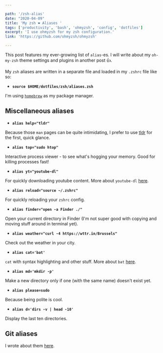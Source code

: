 ```yaml
---

path: '/zsh-alias'
date: "2020-04-09"
title: 'My zsh ❤️ Aliases '
tags: ['productivity', 'bash', 'ohmyzsh', 'config', 'dotfiles']
excerpt: 'I use ohmyzsh for my zsh configuration.'
link: 'https://github.com/ohmyzsh/ohmyzsh'

---
```


This post features my ever-growing list of `alias`-es. I will write about my `oh-my-zsh` theme settings and plugins in another post 👍.

My `zsh` aliases are written in a separate file and loaded in my `.zshrc` file like so:

- **`source $HOME/dotfiles/zsh/aliases.zsh`**

I'm using [`homebrew`](https://brew.sh/) as my package manager.


## Miscellaneous aliases

- **`alias help="tldr"`**

Because those `man` pages can be quite intimidating, I prefer to use [tldr](https://tldr.sh/) for the first, quick glance.

- **`alias top="sudo htop"`**

Interactive process viewer - to see what's hogging your memory. Good for killing processes fast!

- **`alias yt="youtube-dl"`**

For quickly downloading youtube content. More about `youtube-dl` [here](https://github.com/ytdl-org/youtube-dl).

- **`alias reload="source ~/.zshrc"`**

For quickly reloading your `zshrc` config.

- **`alias finder="open -a Finder ./"`**

Open your current directory in Finder (I'm not super good with copying and moving stuff around in terminal yet).

- **`alias weather="curl -4 https://wttr.in/Brussels"`**

Check out the weather in your city.

- **`alias cat='bat'`**

`cat` with syntax highlighting and other stuff. More about `bat` [here](https://github.com/sharkdp/bat).

- **`alias md='mkdir -p'`**

Make a new directory only if one (with the same name) doesn't exist yet.

- **`alias please=sudo`**

Because being polite is cool.

- **`alias d='dirs -v | head -10'`**

Display the last ten directories.

## Git aliases
I wrote about them [here](https://includejs.dev/smashing-git).
